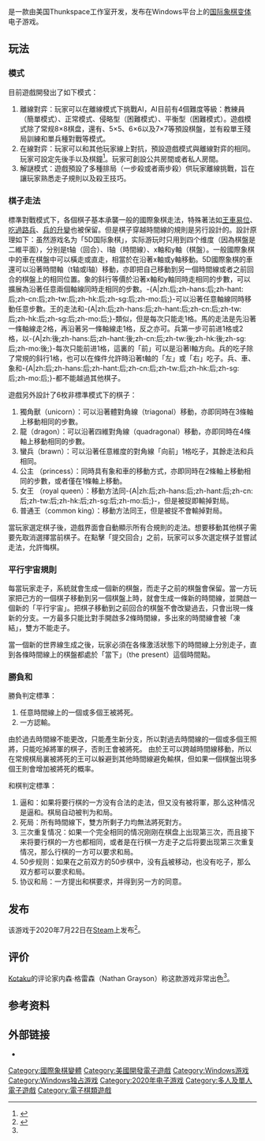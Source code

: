 {{Expand language|1=en|time=2020-08-30T12:20:38+00:00}}

{{NoteTA
| G1 = Games
}}

{{Infobox video game
| title = 5D国际象棋
| english = 5D Chess With Multiverse Time Travel
| image =5D_Chess_With_Multiverse_Time_Travel.png
| developer = Thunkspace
| platforms = [[Microsoft_Windows|Microsoft Windows]]
| released = 2020年7月22日
| genre = [[國際象棋|國際象棋]]
| modes = [[单人电子游戏|单人]]、[[多人电子游戏|多人]]
}}

{{Vgname|5D国际象棋|en=5D Chess with Multiverse Time Travel}}是一款由美国Thunkspace工作室开发，发布在Windows平台上的[[国际象棋变体|国际象棋变体]]电子游戏。

==玩法==

===模式===
目前遊戲開發出了如下模式：
# 離線對弈：玩家可以在離線模式下挑戰AI，AI目前有4個難度等級：教練員（簡單模式）、正常模式、侵略型（困難模式）、平衡型（困難模式）。遊戲模式除了常规8×8棋盘，還有{{tsl|en|Minichess||4×4}}、5×5、6×6以及7×7等預設棋盤，並有殺單王殘局訓練和單兵種對戰等模式。
# 在線對弈：玩家可以和其他玩家線上對抗，預設遊戲模式與離線對弈的相同。玩家可設定先後手以及棋鐘<ref name="kotaku">{{cite news |title=5D Chess Has Completely Broken Me |url=https://kotaku.com/5d-chess-has-completely-broken-me-1844523646 |accessdate=29 July 2020 |work=[[Kotaku|Kotaku]] |date=27 July 2020 |language=en-us |archive-date=2020-09-17 |archive-url=https://web.archive.org/web/20200917181431/https://kotaku.com/5d-chess-has-completely-broken-me-1844523646 |dead-url=no }}</ref>。玩家可創設公共房間或者私人房間。
# 解謎模式：遊戲預設了多種排局（一步殺或者兩步殺）供玩家離線挑戰，旨在讓玩家熟悉走子規則以及殺王技巧。

===棋子走法===
標準對戰模式下，各個棋子基本承襲一般的國際象棋走法，特殊著法如[[王車易位|王車易位]]、[[吃過路兵|吃過路兵]]、[[升变|兵的升變]]也被保留。但是棋子穿越時間線的規則是另行設計的。設計原理如下：虽然游戏名为「5D国际象棋」，实际游玩时只用到四个维度（因為棋盤是二維平面），分别是t轴（回合）、l轴（時間線）、x軸和y軸（棋盤）。一般國際象棋中的車在棋盤中可以橫走或直走，相當於在沿著x軸或y軸移動。5D國際象棋的車還可以沿著時間軸（t轴或l轴）移動，亦即把自己移動到另一個時間線或者之前回合的棋盤上的相同位置。象的斜行等價於沿著x軸和y軸同時走相同的步數，可以擴展為沿著任意兩個軸線同時走相同的步數。-{A|zh:后;zh-hans:后;zh-hant:后;zh-cn:后;zh-tw:后;zh-hk:后;zh-sg:后;zh-mo:后;}-可以沿著任意軸線同時移動任意步數。王的走法和-{A|zh:后;zh-hans:后;zh-hant:后;zh-cn:后;zh-tw:后;zh-hk:后;zh-sg:后;zh-mo:后;}-類似，但是每次只能走1格。馬的走法是先沿著一條軸線走2格，再沿著另一條軸線走1格，反之亦可。兵第一步可前进1格或2格，以-{A|zh:後;zh-hans:后;zh-hant:後;zh-cn:后;zh-tw:後;zh-hk:後;zh-sg:后;zh-mo:後;}-每次只能前进1格，這裏的「前」可以是沿著l軸方向。兵的吃子除了常規的斜行1格，也可以在條件允許時沿著t軸的「左」或「右」吃子。兵、車、象和-{A|zh:后;zh-hans:后;zh-hant:后;zh-cn:后;zh-tw:后;zh-hk:后;zh-sg:后;zh-mo:后;}-都不能越過其他棋子。

遊戲另外設計了6枚非標準模式下的棋子：
# 獨角獸（unicorn）：可以沿著體對角線（triagonal）移動，亦即同時在3條軸上移動相同的步數。
# 龍（dragon）：可以沿著四維對角線（quadragonal）移動，亦即同時在4條軸上移動相同的步數。
# 蠻兵（brawn）：可以沿著任意維度的對角線「向前」1格吃子，其餘走法和兵相同。
# 公主 （princess）：同時具有象和車的移動方式，亦即同時在2條軸上移動相同的步數，或者僅在1條軸上移動。
# 女王 （royal queen）：移動方法同-{A|zh:后;zh-hans:后;zh-hant:后;zh-cn:后;zh-tw:后;zh-hk:后;zh-sg:后;zh-mo:后;}-，但是被捉即輸掉對局。
# 普通王（common king）：移動方法同王，但是被捉不會輸掉對局。

當玩家選定棋子後，遊戲界面會自動顯示所有合規則的走法。想要移動其他棋子需要先取消選擇當前棋子。在點擊「提交回合」之前，玩家可以多次選定棋子並嘗試走法，允許悔棋。

===平行宇宙規則===
每當玩家走子，系統就會生成一個新的棋盤，而走子之前的棋盤會保留。當一方玩家把己方的一個棋子移動到另一個棋盤上時，就會生成一條新的時間線，並開啟一個新的「平行宇宙」。把棋子移動到之前回合的棋盤不會改變過去，只會出現一條新的分支。一方最多只能比對手開啟多2條時間線，多出來的時間線會被「凍結」，雙方不能走子。

當一個新的世界線生成之後，玩家必須在各條激活狀態下的時間線上分別走子，直到各條時間線上的棋盤都處於「當下」（the present）這個時間點。

===勝負和===
勝負判定標準：
# 任意時間線上的一個或多個王被將死。
# 一方認輸。

由於過去時間線不能更改，只能產生新分支，所以對過去時間線的一個或多個王照將，只能吃掉將軍的棋子，否則王會被將死。
由於王可以跨越時間線移動，所以在常規棋局裏被將死的王可以躲避到其他時間線避免輸棋，但如果一個棋盤出現多個王則會增加被將死的概率。

和棋判定標準：
# 逼和：如果将要行棋的一方没有合法的走法，但又没有被将軍，那么这种情况是逼和。棋局自动被判为和局。
# 死局：所有時間線下，雙方所剩子力均無法將死對方。
# 三次重复情况：如果一个完全相同的情况刚刚在棋盘上出现第三次，而且接下来将要行棋的一方也都相同，或者是在行棋一方走子之后将要出现第三次重复情况，那么行棋的一方可以要求和局。
# 50步规则：如果在之前双方的50步棋中，没有[[兵_(国际象棋)|兵]]被移动，也没有吃子，那么双方都可以要求和局。
# 协议和局：一方提出和棋要求，并得到另一方的同意。

== 发布 ==

该游戏于2020年7月22日在[[Steam|Steam]]上发布<ref>{{cite news |last1=O'Connor |first1=Alice |title=5D Chess With Multiverse Time Travel sure is 5D chess with multiverse time travel, yep |url=https://www.rockpapershotgun.com/2020/07/22/5d-chess-with-multiverse-time-travel-sure-is-5d-chess-with-multiverse-time-travel-yep/ |accessdate=2020-08-06 |work=Rock, Paper, Shotgun |date=2020-07-22 |archive-date=2020-07-23 |archive-url=https://web.archive.org/web/20200723064507/https://www.rockpapershotgun.com/2020/07/22/5d-chess-with-multiverse-time-travel-sure-is-5d-chess-with-multiverse-time-travel-yep/ |dead-url=no }}</ref>。

==评价==
[[Kotaku|Kotaku]]的评论家内森·格雷森（Nathan Grayson）称这款游戏非常出色<ref name="kotaku"/>。

== 参考资料 ==
{{reflist}}

== 外部链接 ==

* {{Official website|https://www.5dchesswithmultiversetimetravel.com/}}

{{DEFAULTSORT:5d Chess with Multiverse Time Travel}}
[[Category:國際象棋變體|Category:國際象棋變體]]
[[Category:美國開發電子遊戲|Category:美國開發電子遊戲]]
[[Category:Windows游戏|Category:Windows游戏]]
[[Category:Windows独占游戏|Category:Windows独占游戏]]
[[Category:2020年电子游戏|Category:2020年电子游戏]]
[[Category:多人及單人電子遊戲|Category:多人及單人電子遊戲]]
[[Category:電子棋類遊戲|Category:電子棋類遊戲]]